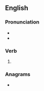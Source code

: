 ==English==

===Pronunciation===
* {{IPA|en|/kɹuːnd/}}
* {{rhymes|en|uːnd|s=1}}

===Verb===
{{head|en|verb form}}

# {{en-past of|croon}}

===Anagrams===
* {{anagrams|en|a=cdenoor|decoron}}